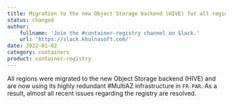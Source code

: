 ```yaml
---
title: Migration to the new Object Storage backend (HIVE) for all regions
status: changed
author:
    fullname: 'Join the #container-registry channel on Slack.'
    url: 'https://slack.khulnasoft.com/'
date: 2022-01-02
category: containers
product: container-registry
---
```


All regions were migrated to the new Object Storage backend (HIVE) and are now using its highly redundant #MultiAZ infrastructure in `FR-PAR`. As a result, almost all recent issues regarding the registry are resolved. 